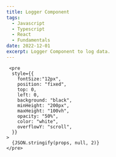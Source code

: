```yaml
---
title: Logger Component
tags:
  - Javascript
  - Typescript
  - React
  - Fundamentals
date: 2022-12-01
excerpt: Logger Component to log data.
---
```


```tsx
 <pre
  style={{
	fontSize:"12px",
	position: "fixed",
	top: 0,
	left: 0,
	background: "black",
	minHeight: "200px",
	maxHeight: "100vh",
	opacity: "50%",
	color: "white",
	overflowY: "scroll",
  }}
>
  {JSON.stringify(props, null, 2)}
</pre>
```
